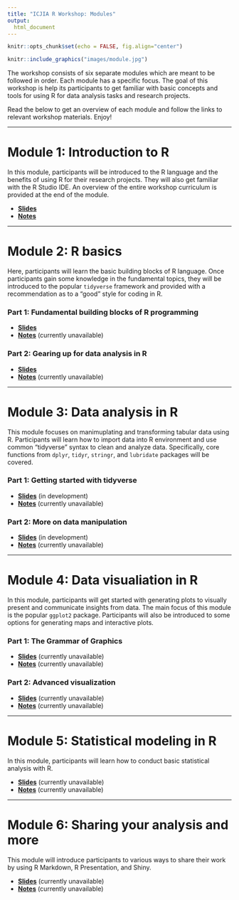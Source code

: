 ```yaml
---
title: "ICJIA R Workshop: Modules"
output:
  html_document
---
```

<!-- fontawesome CDN -->
<link href="https://maxcdn.bootstrapcdn.com/font-awesome/4.7.0/css/font-awesome.min.css" rel="stylesheet">

<style>
body {
  padding-bottom: 100px;
}
</style>

```r
knitr::opts_chunk$set(echo = FALSE, fig.align="center")
```

```r
knitr::include_graphics("images/module.jpg")
```

The workshop consists of six separate modules which are meant to be followed in order. Each module has a specific focus. The goal of this workshop is help its participants to get familiar with basic concepts and tools for using R for data analysis tasks and research projects.

Read the below to get an overview of each module and follow the links to relevant workshop materials. Enjoy!  

***

# Module 1: Introduction to R
In this module, participants will be introduced to the R language and the benefits of using R for their research projects. They will also get familiar with the R Studio IDE. An overview of the entire workshop curriculum is provided at the end of the module.

* [**Slides**](slides/module1_slides.html)
* [**Notes**](notes/module1_notes.html)

***

# Module 2: R basics
Here, participants will learn the basic building blocks of R language. Once participants gain some knowledge in the fundamental topics, they will be introduced to the popular `tidyverse` framework and provided with a recommendation as to a "good" style for coding in R.

### Part 1: Fundamental building blocks of R programming

* [**Slides**](slides/module2_slides1.html)
* [**Notes**](notes/module2_notes1.html) (currently unavailable)

### Part 2: Gearing up for data analysis in R

* [**Slides**](slides/module2_slides1.html)
* [**Notes**](notes/module2_notes1.html) (currently unavailable)

***

# Module 3: Data analysis in R
This module focuses on manimuplating and transforming tabular data using R. Participants will learn how to import data into R environment and use common "tidyverse" syntax to clean and analyze data. Specifically, core functions from `dplyr`, `tidyr`, `stringr`, and `lubridate` packages will be covered.

### Part 1: Getting started with tidyverse

* [**Slides**](slides/module3_slides1.html) (in development)
* [**Notes**](notes/module3_notes1.html) (currently unavailable)

### Part 2: More on data manipulation

* [**Slides**](slides/module3_slides2.html) (in development)
* [**Notes**](notes/module3_notes2.html) (currently unavailable)

***

# Module 4: Data visualiation in R
In this module, participants will get started with generating plots to visually present and communicate insights from data. The main focus of this module is the popular `ggplot2` package. Participants will also be introduced to some options for generating maps and interactive plots.

### Part 1: The Grammar of Graphics

* [**Slides**](slides/module4_slides1.html) (currently unavailable)
* [**Notes**](notes/module4_notes1.html) (currently unavailable)

### Part 2: Advanced visualization

* [**Slides**](slides/module4_slides2.html) (currently unavailable)
* [**Notes**](notes/module4_notes2.html) (currently unavailable)

***

# Module 5: Statistical modeling in R
In this module, participants will learn how to conduct basic statistical analysis with R. 

* [**Slides**](slides/module5_slides.html) (currently unavailable)
* [**Notes**](notes/module5_notes.html) (currently unavailable)

***

# Module 6: Sharing your analysis and more
This module will introduce participants to various ways to share their work by using R Markdown, R Presentation, and Shiny. 

* [**Slides**](slides/module6_slides.html) (currently unavailable)
* [**Notes**](notes/module6_notes.html) (currently unavailable)

